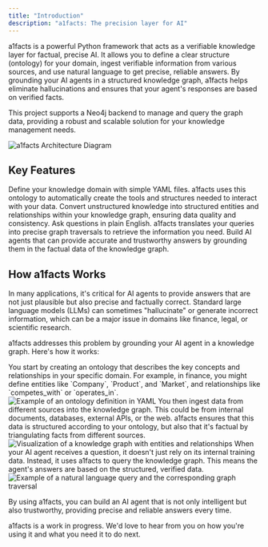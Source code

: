 ```yaml
---
title: "Introduction"
description: "a1facts: The precision layer for AI"
---
```


a1facts is a powerful Python framework that acts as a verifiable knowledge layer for factual, precise AI. It allows you to define a clear structure (ontology) for your domain, ingest verifiable information from various sources, and use natural language to get precise, reliable answers. By grounding your AI agents in a structured knowledge graph, a1facts helps eliminate hallucinations and ensures that your agent's responses are based on verified facts.

This project supports a Neo4j backend to manage and query the graph data, providing a robust and scalable solution for your knowledge management needs.

<Frame>
  <img src="/images/Architecture.png" alt="a1facts Architecture Diagram" />
</Frame>

## Key Features

<CardGroup cols={2}>
  <Card title="Ontology-Driven" icon="sitemap">
    Define your knowledge domain with simple YAML files. a1facts uses this ontology to automatically create the tools and structures needed to interact with your data.
  </Card>
  <Card title="Verifiable Ingestion" icon="check-double">
    Convert unstructured knowledge into structured entities and relationships within your knowledge graph, ensuring data quality and consistency.
  </Card>
  <Card title="Natural Language Queries" icon="language">
    Ask questions in plain English. a1facts translates your queries into precise graph traversals to retrieve the information you need.
  </Card>
  <Card title="Reliable AI Agents" icon="robot">
    Build AI agents that can provide accurate and trustworthy answers by grounding them in the factual data of the knowledge graph.
  </Card>
</CardGroup>

## How a1facts Works

In many applications, it's critical for AI agents to provide answers that are not just plausible but also precise and factually correct. Standard large language models (LLMs) can sometimes "hallucinate" or generate incorrect information, which can be a major issue in domains like finance, legal, or scientific research.

a1facts addresses this problem by grounding your AI agent in a knowledge graph. Here's how it works:

<Steps>
    <Step title="Define Your Domain">
        You start by creating an ontology that describes the key concepts and relationships in your specific domain. For example, in finance, you might define entities like `Company`, `Product`, and `Market`, and relationships like `competes_with` or `operates_in`.
        <Frame>
            <img src="/images/Onto_example.png" alt="Example of an ontology definition in YAML" />
        </Frame>
    </Step>
    <Step title="Populate the Graph">
        You then ingest data from different sources into the knowledge graph. This could be from internal documents, databases, external APIs, or the web. a1facts ensures that this data is structured according to your ontology, but also that it's factual by triangulating facts from different sources.
        <Frame>
            <img src="/images/example_KG.png" alt="Visualization of a knowledge graph with entities and relationships" />
        </Frame>
    </Step>
    <Step title="Query with Confidence">
        When your AI agent receives a question, it doesn't just rely on its internal training data. Instead, it uses a1facts to query the knowledge graph. This means the agent's answers are based on the structured, verified data.
        <Frame>
            <img src="/images/Query_example.jpeg" alt="Example of a natural language query and the corresponding graph traversal" />
        </Frame>
    </Step>
</Steps>

By using a1facts, you can build an AI agent that is not only intelligent but also trustworthy, providing precise and reliable answers every time.

<Info>
  a1facts is a work in progress. We'd love to hear from you on how you're using it and what you need it to do next.
</Info>
